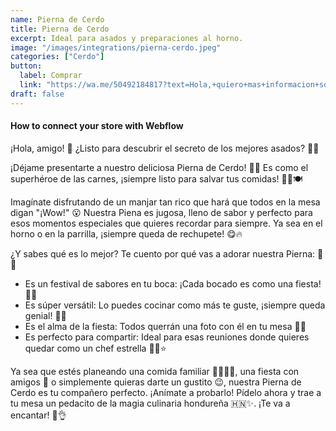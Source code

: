 ```yaml
---
name: Pierna de Cerdo
title: Pierna de Cerdo
excerpt: Ideal para asados y preparaciones al horno.
image: "/images/integrations/pierna-cerdo.jpeg"
categories: ["Cerdo"]
button:
  label: Comprar
  link: "https://wa.me/50492184817?text=Hola,+quiero+mas+informacion+sobre+la+Pierna+de+Cerdo."
draft: false
---
```


#### How to connect your store with Webflow

¡Hola, amigo! 👋 ¿Listo para descubrir el secreto de los mejores asados? 🍖✨

¡Déjame presentarte a nuestro deliciosa Pierna de Cerdo! 🐷🌟 Es como el superhéroe de las carnes, ¡siempre listo para salvar tus comidas! 🦸‍♂️🍽️

Imagínate disfrutando de un manjar tan rico que hará que todos en la mesa digan "¡Wow!" 😮 Nuestra Piena es jugosa, lleno de sabor y perfecto para esos momentos especiales que quieres recordar para siempre. Ya sea en el horno o en la parrilla, ¡siempre queda de rechupete! 😋🔥

¿Y sabes qué es lo mejor? Te cuento por qué vas a adorar nuestra Pierna: 🤔💖

- Es un festival de sabores en tu boca: ¡Cada bocado es como una fiesta! 🎉👅
- Es súper versátil: Lo puedes cocinar como más te guste, ¡siempre queda genial! 🍳🥘
- Es el alma de la fiesta: Todos querrán una foto con él en tu mesa 📸🤳
- Es perfecto para compartir: Ideal para esas reuniones donde quieres quedar como un chef estrella 👨‍🍳⭐

Ya sea que estés planeando una comida familiar 👨‍👩‍👧‍👦, una fiesta con amigos 🎊 o simplemente quieras darte un gustito 😉, nuestra Pierna de Cerdo es tu compañero perfecto. ¡Anímate a probarlo! Pídelo ahora y trae a tu mesa un pedacito de la magia culinaria hondureña 🇭🇳✨. ¡Te va a encantar! 🤩👌